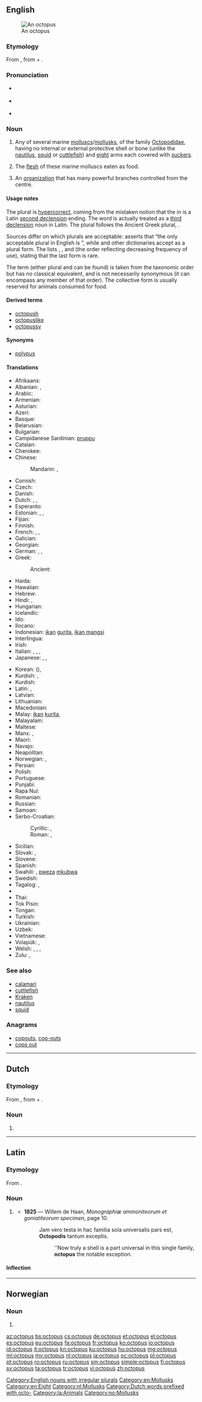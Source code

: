 {{also|Octopus}}
==English==
{{wikipedia}}
[[Image:Southern Blue-ringed Octopus Pengo.jpg|thumb|An octopus]]

===Etymology===
From {{etyl|grc|en}} {{term|ὀκτώπους|tr=oktōpous|lang=grc|sc=polytonic}}, from {{term|ὀκτώ||eight|tr=oktō|lang=grc|sc=polytonic}} + {{term|πούς||foot|tr=pous|lang=grc|sc=polytonic}}.

===Pronunciation===
* {{a|UK}} {{IPA|/ˈɒkt.ə.pʊs/}} {{X-SAMPA|/"Qkt.@.pUs/}}
* {{a|US}} {{IPA|/ˈɑːkt.ə.pʊs/}} {{X-SAMPA|/"A:kt.@.pUs/}}
* {{audio|en-us-octopus.ogg|Audio (US)}}

===Noun===
{{en-noun|octopuses|pl2=octopodes|pl3=octopi}} {{qualifier|see usage notes}}

# Any of several marine [[mollusc]]s/[[mollusk]]s, of the family [[Octopodidae]], having no internal or external protective shell or bone (unlike the [[nautilus]], [[squid]] or [[cuttlefish]]) and [[eight]] arms each covered with [[sucker]]s.
# {{context|uncountable|lang=en}} The [[flesh]] of these marine molluscs eaten as food.
# An [[organization]] that has many powerful branches controlled from the centre.

====Usage notes====
The plural {{term|octopi|lang=en}} is [[hypercorrect]], coming from the mistaken notion that the {{term||-us}} in {{term/t|la|octopūs}} is a Latin [[Appendix:Latin second declension|second declension]] ending. The word is actually treated as a [[Appendix:Latin third declension|third declension]] noun in Latin. The plural {{term|octopodes|lang=en}} follows the Ancient Greek plural, {{term|ὀκτώποδες|tr=oktōpodes|lang=grc|sc=polytonic}}.

Sources differ on which plurals are acceptable: ''{{w|Fowler's Modern English Usage}}'' asserts that “the only acceptable plural in English is {{term|octopuses|lang=en}}”, while {{w|Merriam-Webster}} and other dictionaries accept {{term||octopi}} as a plural form. The ''{{w|Oxford English Dictionary}}'' lists {{term||octopuses}}, {{term||octopi}}, and {{term||octopodes}} (the order reflecting decreasing frequency of use), stating that the last form is rare.

The term {{term|octopod|lang=en}} (either plural {{term|octopods|lang=en}} and {{term|octopodes|lang=en}} can be found) is taken from the taxonomic order {{term|Octopoda|lang=en}} but has no classical equivalent, and is not necessarily synonymous (it can encompass any member of that order). The collective form {{term||octopus}} is usually reserved for animals consumed for food.

====Derived terms====
* [[octopush]]
* [[octopuslike]]
* [[octopussy]]

====Synonyms====
* [[polypus]]

====Translations====
{{trans-top|mollusc}}
* Afrikaans: {{t-|af|seekat}}
* Albanian: {{t-|sq|tetëkëmbësh|m}}, {{t-|sq|oktapod|m}}
* Arabic: {{t-|ar|أخطبوط|m|tr='ukhTubuuT|sc=Arab}}
* Armenian: {{t-|hy|ութոտնուկ|tr=ut'otnuk}}
* Asturian: {{t-|ast|pulpu|m}}
* Azeri: {{t+|az|osminoq}}
* Basque: {{t-|eu|olagarro}}
* Belarusian: {{t-|be|васьміног|m|tr=vas’minóh|sc=Cyrl}}
* Bulgarian: {{t+|bg|октопод|m|tr=oktopód}}
* Campidanese Sardinian: [[pruppu]] {{m}}
* Catalan: {{t+|ca|pop|m}}
* Cherokee: {{t-|chr|ᎠᏓᏢᎢ|tr=adatlvi|sc=Cher}}
* Chinese:
*: Mandarin: {{t|cmn|章魚|sc=Hani}}, {{t|cmn|章鱼|tr=zhāngyú|sc=Hani}}
* Cornish: {{t-|kw|kollell-lesa|f}}
* Czech: {{t+|cs|chobotnice|f}}
* Danish: {{t-|da|blæksprutte|c}}
* Dutch: {{t+|nl|octopus|m}}, {{t+|nl|inktvis|m}}, {{t+|nl|kraak|m}}
* Esperanto: {{t-|eo|polpo}}
* Estonian: {{t-|et|seepia}}, {{t-|et|tindikala}}, {{t-|et|kaheksajalg}}
* Fijian: {{t-|fj|kuita}}
* Finnish: {{t+|fi|tursas}}
* French: {{t+|fr|octopode}}, {{t+|fr|pieuvre|f}}, {{t+|fr|poulpe|m}}
* Galician: {{t+|gl|polbo|m}}
* Georgian: {{t-|ka|რვაფეხა|tr=rvapekha|sc=Geor}}
* German: {{t-|de|Oktopus|m}}, {{t+|de|Tintenfisch|m}}, {{t+|de|Krake|f}}
* Greek: {{t+|el|χταπόδι|n|tr=chtapódi}}
*: Ancient: {{tø|grc|ὀκτώπους|m|sc=polytonic|tr=oktōpous}} {{tø|grc|ὀκτάπους|m|sc=polytonic|tr=oktapous}}
* Haida: {{tø|hai|núugyaa}}
* Hawaiian: {{tø|haw|heʻe}}
* Hebrew: {{t-|he|תמנון|tr=tamnun|sc=Hebr}}
* Hindi: {{t-|hi|ऑक्टोपस|tr=okṭopas|sc=Deva}}, {{t-|hi|अष्टबाहु|tr=aṣṭabāhu|sc=Deva}}
* Hungarian: {{t+|hu|polip}}
* Icelandic: {{t+|is|kolkrabbi|m}}
* Ido: {{t+|io|polpo}}
* Ilocano: {{tø|ilo|kurita}}
* Indonesian: [[ikan]] [[gurita]], [[ikan mangsi]]
* Interlingua: {{t-|ia|octopode}}
* Irish: {{t-|ga|ochtapas|m}}
* Italian: {{t+|it|piovra|f}}, {{t+|it|polipo|m}}, {{t+|it|polpo|m}}, {{t-|it|ottopode}}
* Japanese: {{t+|ja|蛸|sc=Jpan}}, {{t+|ja|章魚|tr=[[たこ]], tako|sc=Jpan}}, {{t-|ja|タコ|tr=tako|sc=Jpan}}
{{trans-mid}}
* Korean: {{t+|ko|문어|tr=muneo|sc=Kore}} ({{t+|ko|文魚|sc=Kore}}), {{t+|ko|낙지|tr=nagji|sc=Hang}}
* Kurdish: {{t+|ku|heştpê|sc=ku-Arab}}, {{t+|ku|axtapot|sc=ku-Arab}}
* Kurdish: {{t+|ku|heştling|sc=ku-Arab}}
* Latin: {{t-|la|polypūs|m}}, {{t-|la|octopūs|m}}
* Latvian: {{t+|lv|astoņkājis}}
* Lithuanian: {{t-|lt|aštuonkojis}}
* Macedonian: {{t-|mk|октопод|m|tr=oktopód|sc=Cyrl}}
* Malay: [[ikan]] [[kurita]], {{t-|ms|doyak}}
* Malayalam: {{t+|ml|നീരാളി|tr=nīrāli}}
* Maltese: {{t-|mt|qarnita|f}}
* Manx: {{t-|gv|oghtapus|m}}, {{t-|gv|hoght-choshagh|m}}
* Maori: {{t-|mi|wheke}}
* Navajo: {{tø|nv|łóóʼ bigaan tseebíí}}
* Neapolitan: {{tø|nap|purpo|m}}
* Norwegian: {{t-|no|blekksprut|m}}, {{t+|no|akkar|m}}
* Persian: {{t-|fa|هشت‌پا|tr=haštpâ|sc=fa-Arab}}
* Polish: {{t+|pl|ośmiornica|f}}
* Portuguese: {{t+|pt|polvo|m}}
* Punjabi: {{t-|pa|ਤੰਦੂਆ|tr=tãdūā}}
* Rapa Nui: {{tø|rap|hehe}}
* Romanian: {{t+|ro|caracatiță|f}}
* Russian: {{t+|ru|осьминог|m|tr=os’minóg|sc=Cyrl}}
* Samoan: {{t-|sm|fe'e}}
* Serbo-Croatian:
*: Cyrillic: {{t-|sh|хоботница|f|sc=Cyrl}}, {{t-|sh|осмоног|m|sc=Cyrl}}
*: Roman: {{t-|sh|hobotnica|f}}, {{t-|sh|osmonog|m}}
* Sicilian: {{t+|scn|pruppu|m}}
* Slovak: {{t-|sk|chobotnica|f}}, {{t-|sk|polyp|m}}
* Slovene: {{t+|sl|hobotnica|f}}
* Spanish: {{t+|es|pulpo|m}}
* Swahili: {{t+|sw|pweza}}, [[pweza]] [[mkubwa]]
* Swedish: {{t+|sv|bläckfisk}}
* Tagalog: {{t-|tl|pugita}}, {{t-|tl|oktopus}}
* {{trreq|ty}}
* Thai: {{t-|th|หมึกยักษ์|sc=Thai|tr=mèuk yák}}
* Tok Pisin: {{t-|tpi|urita}}
* Tongan: {{t-|to|feke}}
* Turkish: {{t+|tr|ahtapot}}
* Ukrainian: {{t-|uk|восьминіг|m|tr=vos'myníh|sc=Cyrl}}
* Uzbek: {{t-|uz|sakkizoyoq}}
* Vietnamese: {{t+|vi|bạch tuộc}}
* Volapük: {{t-|vo|loktop}}, {{t+|vo|polüp}}
* Welsh: {{t-|cy|octopws}}, {{t+|cy|cymdeithas}}, {{t-|cy|nieidiol}}, {{t-|cy|wythgoes}}
* Zulu: {{t-|zu|imbambela}}, {{t-|zu|ingwane}}
{{trans-bottom}}

===See also===
* [[calamari]]
* [[cuttlefish]]
* [[Kraken]]
* [[nautilus]]
* [[squid]]

===Anagrams===
* [[copouts#English|copouts]], [[cop-outs#English|cop-outs]]
* [[cops out#English|cops out]]

[[Category:English nouns with irregular plurals]]
[[Category:en:Mollusks]]
[[Category:en:Eight]]

----

==Dutch==

===Etymology===
From {{etyl|grc|nl}} {{term|ὀκτώπους|tr=oktōpous|lang=grc|sc=polytonic}}, from {{term|ὀκτώ||eight|tr=oktō|lang=grc|sc=polytonic}} + {{term|πούς||foot|tr=pous|lang=grc|sc=polytonic}}.


===Noun===
{{nl-noun|m|octopussen|octopusje}}

# {{l|en|octopus}}

[[Category:nl:Mollusks]]
[[Category:Dutch words prefixed with octo-]]

----

==Latin==

===Etymology===
From {{etyl|grc|la}} {{term|ὀκτώπους||tr=oktōpous|eight feet|lang=grc|sc=polytonic}}.

===Noun===
{{la-noun|octopūs|octopodis|octopodis|m|third}}

# {{context|New Latin|lang=la}} {{l|en|octopus}}
#* '''1825''' — Willem de Haan, ''Monographiæ ammoniteorum et goniatiteorum specimen'', page 10.
#*: Jam vero testa in hac familia sola universalis pars est, '''Octopodis''' tantum exceptis.
#*:: ''Now truly a shell is a part universal in this single family, '''octopus''' the notable exception.

====Inflection====
{{la-decl-3rd|octopūs|octopod}}

[[Category:la:Animals]]

----

==Norwegian==

===Noun===
{{head|no|noun}}

# {{l|en|octopus}}

[[Category:no:Mollusks]]

[[az:octopus]]
[[bs:octopus]]
[[cs:octopus]]
[[de:octopus]]
[[et:octopus]]
[[el:octopus]]
[[es:octopus]]
[[eu:octopus]]
[[fa:octopus]]
[[fr:octopus]]
[[ko:octopus]]
[[io:octopus]]
[[id:octopus]]
[[it:octopus]]
[[kn:octopus]]
[[ku:octopus]]
[[hu:octopus]]
[[mg:octopus]]
[[ml:octopus]]
[[my:octopus]]
[[nl:octopus]]
[[ja:octopus]]
[[oc:octopus]]
[[pl:octopus]]
[[pt:octopus]]
[[ro:octopus]]
[[ru:octopus]]
[[sm:octopus]]
[[simple:octopus]]
[[fi:octopus]]
[[sv:octopus]]
[[ta:octopus]]
[[tr:octopus]]
[[vi:octopus]]
[[zh:octopus]]